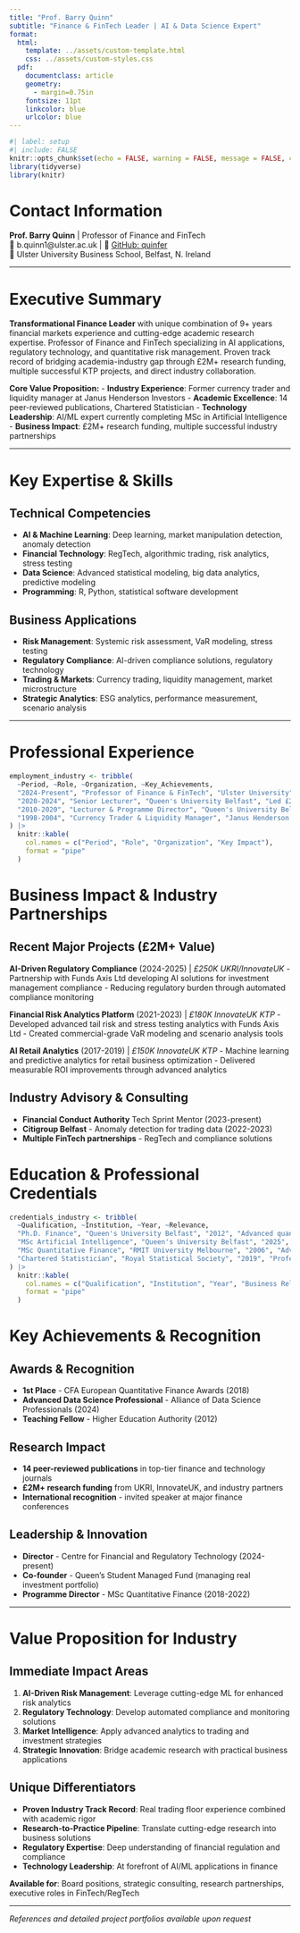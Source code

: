 ```yaml
---
title: "Prof. Barry Quinn"
subtitle: "Finance & FinTech Leader | AI & Data Science Expert"
format:
  html:
    template: ../assets/custom-template.html
    css: ../assets/custom-styles.css
  pdf:
    documentclass: article
    geometry:
      - margin=0.75in
    fontsize: 11pt
    linkcolor: blue
    urlcolor: blue
---
```


```r
#| label: setup 
#| include: FALSE
knitr::opts_chunk$set(echo = FALSE, warning = FALSE, message = FALSE, cache = FALSE)
library(tidyverse)
library(knitr)
```

# Contact Information

**Prof. Barry Quinn** | Professor of Finance and FinTech  
📧 b.quinn1@ulster.ac.uk | 🔗 [GitHub: quinfer](https://github.com/quinfer)  
📍 Ulster University Business School, Belfast, N. Ireland

---

# Executive Summary

**Transformational Finance Leader** with unique combination of 9+ years financial markets experience and cutting-edge academic research expertise. Professor of Finance and FinTech specializing in AI applications, regulatory technology, and quantitative risk management. Proven track record of bridging academia-industry gap through £2M+ research funding, multiple successful KTP projects, and direct industry collaboration.

**Core Value Proposition:**
- **Industry Experience**: Former currency trader and liquidity manager at Janus Henderson Investors
- **Academic Excellence**: 14 peer-reviewed publications, Chartered Statistician
- **Technology Leadership**: AI/ML expert currently completing MSc in Artificial Intelligence
- **Business Impact**: £2M+ research funding, multiple successful industry partnerships

---

# Key Expertise & Skills

## Technical Competencies
- **AI & Machine Learning**: Deep learning, market manipulation detection, anomaly detection
- **Financial Technology**: RegTech, algorithmic trading, risk analytics, stress testing
- **Data Science**: Advanced statistical modeling, big data analytics, predictive modeling
- **Programming**: R, Python, statistical software development

## Business Applications
- **Risk Management**: Systemic risk assessment, VaR modeling, stress testing
- **Regulatory Compliance**: AI-driven compliance solutions, regulatory technology
- **Trading & Markets**: Currency trading, liquidity management, market microstructure
- **Strategic Analytics**: ESG analytics, performance measurement, scenario analysis

---

# Professional Experience

```r
employment_industry <- tribble(
  ~Period, ~Role, ~Organization, ~Key_Achievements,
  "2024-Present", "Professor of Finance & FinTech", "Ulster University", "Director of Centre for Financial & Regulatory Technology",
  "2020-2024", "Senior Lecturer", "Queen's University Belfast", "Led £2M+ research portfolio, 12+ industry partnerships",
  "2010-2020", "Lecturer & Programme Director", "Queen's University Belfast", "Built MSc Quantitative Finance programme",
  "1998-2004", "Currency Trader & Liquidity Manager", "Janus Henderson Investors", "Managed multi-million GBP trading book"
) |>
  knitr::kable(
    col.names = c("Period", "Role", "Organization", "Key Impact"),
    format = "pipe"
  )
```

# Business Impact & Industry Partnerships

## Recent Major Projects (£2M+ Value)

**AI-Driven Regulatory Compliance** (2024-2025) | *£250K UKRI/InnovateUK*
- Partnership with Funds Axis Ltd developing AI solutions for investment management compliance
- Reducing regulatory burden through automated compliance monitoring

**Financial Risk Analytics Platform** (2021-2023) | *£180K InnovateUK KTP*
- Developed advanced tail risk and stress testing analytics with Funds Axis Ltd
- Created commercial-grade VaR modeling and scenario analysis tools

**AI Retail Analytics** (2017-2019) | *£150K InnovateUK KTP*
- Machine learning and predictive analytics for retail business optimization
- Delivered measurable ROI improvements through advanced analytics

## Industry Advisory & Consulting
- **Financial Conduct Authority** Tech Sprint Mentor (2023-present)
- **Citigroup Belfast** - Anomaly detection for trading data (2022-2023)
- **Multiple FinTech partnerships** - RegTech and compliance solutions

# Education & Professional Credentials

```r
credentials_industry <- tribble(
  ~Qualification, ~Institution, ~Year, ~Relevance,
  "Ph.D. Finance", "Queen's University Belfast", "2012", "Advanced quantitative finance research",
  "MSc Artificial Intelligence", "Queen's University Belfast", "2025", "Cutting-edge AI applications in finance",
  "MSc Quantitative Finance", "RMIT University Melbourne", "2006", "Advanced derivatives and risk management",
  "Chartered Statistician", "Royal Statistical Society", "2019", "Professional statistical expertise"
) |>
  knitr::kable(
    col.names = c("Qualification", "Institution", "Year", "Business Relevance"),
    format = "pipe"
  )
```

# Key Achievements & Recognition

## Awards & Recognition
- **1st Place** - CFA European Quantitative Finance Awards (2018)
- **Advanced Data Science Professional** - Alliance of Data Science Professionals (2024)
- **Teaching Fellow** - Higher Education Authority (2012)

## Research Impact
- **14 peer-reviewed publications** in top-tier finance and technology journals
- **£2M+ research funding** from UKRI, InnovateUK, and industry partners
- **International recognition** - invited speaker at major finance conferences

## Leadership & Innovation
- **Director** - Centre for Financial and Regulatory Technology (2024-present)
- **Co-founder** - Queen's Student Managed Fund (managing real investment portfolio)
- **Programme Director** - MSc Quantitative Finance (2018-2022)

---

# Value Proposition for Industry

## Immediate Impact Areas
1. **AI-Driven Risk Management**: Leverage cutting-edge ML for enhanced risk analytics
2. **Regulatory Technology**: Develop automated compliance and monitoring solutions  
3. **Market Intelligence**: Apply advanced analytics to trading and investment strategies
4. **Strategic Innovation**: Bridge academic research with practical business applications

## Unique Differentiators
- **Proven Industry Track Record**: Real trading floor experience combined with academic rigor
- **Research-to-Practice Pipeline**: Translate cutting-edge research into business solutions
- **Regulatory Expertise**: Deep understanding of financial regulation and compliance
- **Technology Leadership**: At forefront of AI/ML applications in finance

**Available for**: Board positions, strategic consulting, research partnerships, executive roles in FinTech/RegTech

---
*References and detailed project portfolios available upon request*
